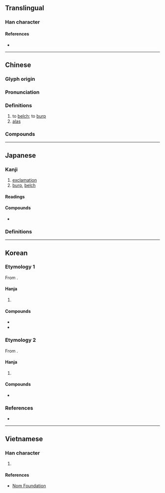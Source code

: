{{character info}}
==Translingual==

===Han character===
{{Han char|rn=30|rad=口|as=13|sn=16|four=60036|canj=RYTP|ids=⿰口意}}

====References====
* {{Han ref|kx=0210.080|dkj=04381|dj=0432.310|hdz=10694.010|uh=566B|ud=22123|bh=BEB3|bd=48819}}

----

==Chinese==
{{zh-forms}}

===Glyph origin===
{{Han etym}}

===Pronunciation===
{{zh-pron
|m=yī,yì
|m-s=
|dg=
|c=ji1
|c-t=
|g=
|h=pfs=
|j=
|mb=
|md=
|mn=
|mn-t=
|w=
|x=
|mc=y
|oc=y
|cat=v,intj
}}

{{attention|yue|Cantonese pronunciations aai3, ngaai3 need to be split or verified}}

===Definitions===
{{zh-hanzi}}

# to [[belch]]; to [[burp]]
# [[alas]] {{gl|[[express#Verb|expressing]] [[regret]] or [[surprise]]}}

===Compounds===
{{zh-der|噫氣|噫嗚|噫嘻|噫吁戲|梁鴻五噫|憑噫}}

{{zh-cat|Phrasebook}}

----

==Japanese==

===Kanji===
{{ja-kanji|grade=|rs=口13}}

# [[exclamation]]
# [[burp]], [[belch]]

====Readings====
{{ja-readings
|goon=い, え
|kanon=あい, い
<!--|on=おく-->
|kun=ああ-, おくび-
}}

====Compounds====
* {{ja-r|五%噫|ご%い}}

===Definitions===
{{ja-kanjitab|yomi=k|ああ}}
{{ja-see|ああ}}

----

==Korean==

===Etymology 1===
From {{der|ko|ltc|-}} {{ltc-l|噫|id=1}}. 

====Hanja====
{{ko-hanja|[[한숨]] [[쉬다|쉴]]/[[탄식하다|탄식할]]|희}}

# {{lb|ko|archaic|literary Chinese}} {{hanja form of|희|[[alas]] {{gl|[[express#Verb|expressing]] [[regret]] or [[surprise]]}}}}

====Compounds====
* {{ko-l|희라|[[alas]]|[[噫]][[라]]}}
* {{ko-l|희오|[[sorrowing]]|噫嗚}}

===Etymology 2===
From {{der|ko|ltc|-}} {{ltc-l|噫|id=2}}.

====Hanja====
{{ko-hanja|트림하다|트림할|애}}

# {{hanja form of|애|[[burp]], [[belch]]}}

====Compounds====
* {{ko-l|애기|[[burp]], [[belch]], [[eructation]]|噫氣}}

===References===
* {{R:hanjadoc|1563}}

----

==Vietnamese==

===Han character===
{{vi-hantu|[[y]]|rs=口13}}

# {{rfdef|vi|sort=口13}}

====References====
* [http://nomfoundation.org/common/nom_details.php?codepoint=566b Nom Foundation]